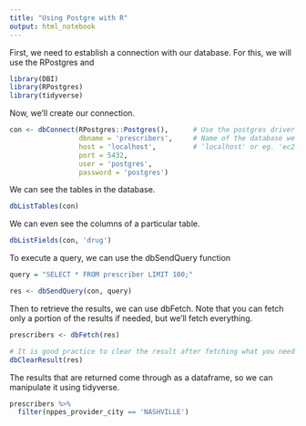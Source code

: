 ```yaml
---
title: "Using Postgre with R"
output: html_notebook
---
```


First, we need to establish a connection with our database. For this, we will use the RPostgres and 

```r
library(DBI)
library(RPostgres)
library(tidyverse)
```

Now, we'll create our connection.
```r
con <- dbConnect(RPostgres::Postgres(),      # Use the postgres driver
                 dbname = 'prescribers',     # Name of the database we want to connect to
                 host = 'localhost',         # 'localhost' or eg. 'ec2-54-83-201-96.compute-1.amazonaws.com'
                 port = 5432, 
                 user = 'postgres',
                 password = 'postgres')
```

We can see the tables in the database.
```r
dbListTables(con)
```

We can even see the columns of a particular table.
```r
dbListFields(con, 'drug')
```

To execute a query, we can use the dbSendQuery function
```r
query = "SELECT * FROM prescriber LIMIT 100;"

res <- dbSendQuery(con, query)
```

Then to retrieve the results, we can use dbFetch. Note that you can fetch only a portion of the results if needed, but we'll fetch everything.
```r
prescribers <- dbFetch(res)

# It is good practice to clear the result after fetching what you need in order to free all resources associated with the result set. 
dbClearResult(res)
```

The results that are returned come through as a dataframe, so we can manipulate it using tidyverse.
```r
prescribers %>% 
  filter(nppes_provider_city == 'NASHVILLE')
```